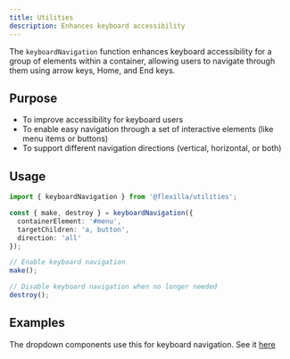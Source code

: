 ```yaml
---
title: Utilities
description: Enhances keyboard accessibility
---
```



The `keyboardNavigation` function enhances keyboard accessibility for a group of elements within a container, allowing users to navigate through them using arrow keys, Home, and End keys.

## Purpose

- To improve accessibility for keyboard users
- To enable easy navigation through a set of interactive elements (like menu items or buttons)
- To support different navigation directions (vertical, horizontal, or both)

## Usage

```ts
import { keyboardNavigation } from '@flexilla/utilities';

const { make, destroy } = keyboardNavigation({
  containerElement: '#menu',
  targetChildren: 'a, button',
  direction: 'all'
});

// Enable keyboard navigation
make();

// Disable keyboard navigation when no longer needed
destroy();
```


## Examples

The dropdown components use this for keyboard navigation. See it [here](/docs/components/dropdown)